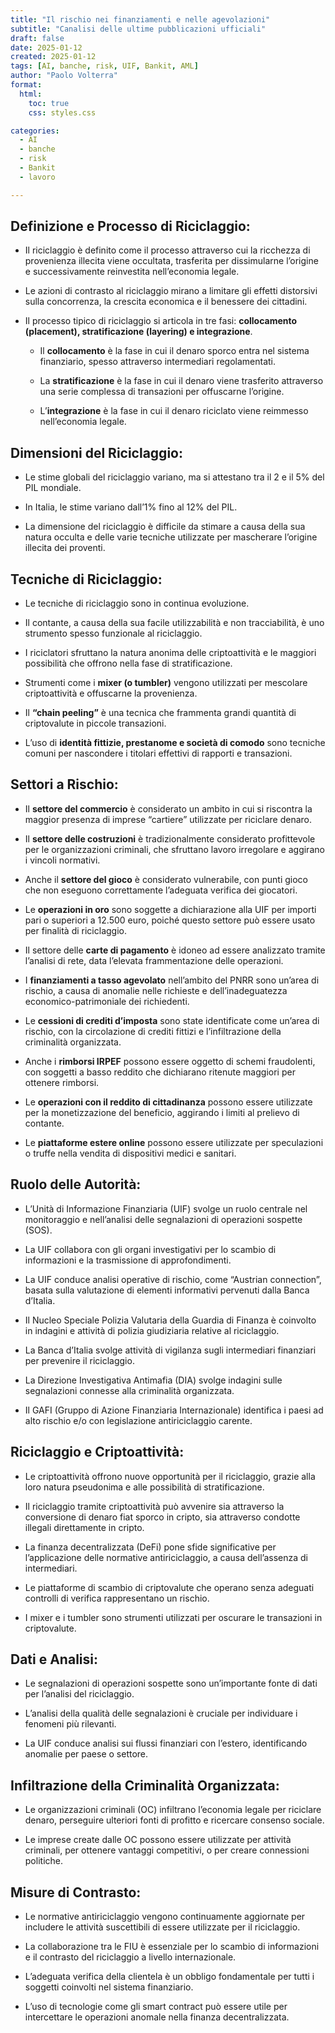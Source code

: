 ```yaml
---
title: "Il rischio nei finanziamenti e nelle agevolazioni"
subtitle: "Canalisi delle ultime pubblicazioni ufficiali"
draft: false
date: 2025-01-12
created: 2025-01-12
tags: [AI, banche, risk, UIF, Bankit, AML]
author: "Paolo Volterra"
format:
  html:
    toc: true
    css: styles.css

categories:
  - AI
  - banche
  - risk
  - Bankit
  - lavoro

---
```


## **Definizione e Processo di Riciclaggio:**

- Il riciclaggio è definito come il processo attraverso cui la ricchezza di provenienza illecita viene occultata, trasferita per dissimularne l’origine e successivamente reinvestita nell'economia legale.
    
- Le azioni di contrasto al riciclaggio mirano a limitare gli effetti distorsivi sulla concorrenza, la crescita economica e il benessere dei cittadini.
    
- Il processo tipico di riciclaggio si articola in tre fasi: **collocamento (placement), stratificazione (layering) e integrazione**.
    
    - Il **collocamento** è la fase in cui il denaro sporco entra nel sistema finanziario, spesso attraverso intermediari regolamentati.
        
    - La **stratificazione** è la fase in cui il denaro viene trasferito attraverso una serie complessa di transazioni per offuscarne l'origine.
        
    - L'**integrazione** è la fase in cui il denaro riciclato viene reimmesso nell'economia legale.
        

## **Dimensioni del Riciclaggio:**

- Le stime globali del riciclaggio variano, ma si attestano tra il 2 e il 5% del PIL mondiale.
    
- In Italia, le stime variano dall'1% fino al 12% del PIL.
    
- La dimensione del riciclaggio è difficile da stimare a causa della sua natura occulta e delle varie tecniche utilizzate per mascherare l’origine illecita dei proventi.
    

## **Tecniche di Riciclaggio:**

- Le tecniche di riciclaggio sono in continua evoluzione.
    
- Il contante, a causa della sua facile utilizzabilità e non tracciabilità, è uno strumento spesso funzionale al riciclaggio.
    
- I riciclatori sfruttano la natura anonima delle criptoattività e le maggiori possibilità che offrono nella fase di stratificazione.
    
- Strumenti come i **mixer (o tumbler)** vengono utilizzati per mescolare criptoattività e offuscarne la provenienza.
    
- Il **"chain peeling"** è una tecnica che frammenta grandi quantità di criptovalute in piccole transazioni.
    
- L'uso di **identità fittizie, prestanome e società di comodo** sono tecniche comuni per nascondere i titolari effettivi di rapporti e transazioni.
    

## **Settori a Rischio:**

- Il **settore del commercio** è considerato un ambito in cui si riscontra la maggior presenza di imprese "cartiere" utilizzate per riciclare denaro.
    
- Il **settore delle costruzioni** è tradizionalmente considerato profittevole per le organizzazioni criminali, che sfruttano lavoro irregolare e aggirano i vincoli normativi.
    
- Anche il **settore del gioco** è considerato vulnerabile, con punti gioco che non eseguono correttamente l'adeguata verifica dei giocatori.
    
- Le **operazioni in oro** sono soggette a dichiarazione alla UIF per importi pari o superiori a 12.500 euro, poiché questo settore può essere usato per finalità di riciclaggio.
    
- Il settore delle **carte di pagamento** è idoneo ad essere analizzato tramite l’analisi di rete, data l'elevata frammentazione delle operazioni.
    
- I **finanziamenti a tasso agevolato** nell'ambito del PNRR sono un'area di rischio, a causa di anomalie nelle richieste e dell'inadeguatezza economico-patrimoniale dei richiedenti.
    
- Le **cessioni di crediti d'imposta** sono state identificate come un'area di rischio, con la circolazione di crediti fittizi e l'infiltrazione della criminalità organizzata.
    
- Anche i **rimborsi IRPEF** possono essere oggetto di schemi fraudolenti, con soggetti a basso reddito che dichiarano ritenute maggiori per ottenere rimborsi.
    
- Le **operazioni con il reddito di cittadinanza** possono essere utilizzate per la monetizzazione del beneficio, aggirando i limiti al prelievo di contante.
    
- Le **piattaforme estere online** possono essere utilizzate per speculazioni o truffe nella vendita di dispositivi medici e sanitari.
    

## **Ruolo delle Autorità:**

- L’Unità di Informazione Finanziaria (UIF) svolge un ruolo centrale nel monitoraggio e nell'analisi delle segnalazioni di operazioni sospette (SOS).
    
- La UIF collabora con gli organi investigativi per lo scambio di informazioni e la trasmissione di approfondimenti.
    
- La UIF conduce analisi operative di rischio, come "Austrian connection", basata sulla valutazione di elementi informativi pervenuti dalla Banca d’Italia.
    
- Il Nucleo Speciale Polizia Valutaria della Guardia di Finanza è coinvolto in indagini e attività di polizia giudiziaria relative al riciclaggio.
    
- La Banca d'Italia svolge attività di vigilanza sugli intermediari finanziari per prevenire il riciclaggio.
    
- La Direzione Investigativa Antimafia (DIA) svolge indagini sulle segnalazioni connesse alla criminalità organizzata.
    
- Il GAFI (Gruppo di Azione Finanziaria Internazionale) identifica i paesi ad alto rischio e/o con legislazione antiriciclaggio carente.
    

## **Riciclaggio e Criptoattività:**

- Le criptoattività offrono nuove opportunità per il riciclaggio, grazie alla loro natura pseudonima e alle possibilità di stratificazione.
    
- Il riciclaggio tramite criptoattività può avvenire sia attraverso la conversione di denaro fiat sporco in cripto, sia attraverso condotte illegali direttamente in cripto.
    
- La finanza decentralizzata (DeFi) pone sfide significative per l'applicazione delle normative antiriciclaggio, a causa dell'assenza di intermediari.
    
- Le piattaforme di scambio di criptovalute che operano senza adeguati controlli di verifica rappresentano un rischio.
    
- I mixer e i tumbler sono strumenti utilizzati per oscurare le transazioni in criptovalute.
    

## **Dati e Analisi:**

- Le segnalazioni di operazioni sospette sono un'importante fonte di dati per l'analisi del riciclaggio.
    
- L'analisi della qualità delle segnalazioni è cruciale per individuare i fenomeni più rilevanti.
    
- La UIF conduce analisi sui flussi finanziari con l'estero, identificando anomalie per paese o settore.
    

## **Infiltrazione della Criminalità Organizzata:**

- Le organizzazioni criminali (OC) infiltrano l'economia legale per riciclare denaro, perseguire ulteriori fonti di profitto e ricercare consenso sociale.
    
- Le imprese create dalle OC possono essere utilizzate per attività criminali, per ottenere vantaggi competitivi, o per creare connessioni politiche.
    

## **Misure di Contrasto:**

- Le normative antiriciclaggio vengono continuamente aggiornate per includere le attività suscettibili di essere utilizzate per il riciclaggio.
    
- La collaborazione tra le FIU è essenziale per lo scambio di informazioni e il contrasto del riciclaggio a livello internazionale.
    
- L'adeguata verifica della clientela è un obbligo fondamentale per tutti i soggetti coinvolti nel sistema finanziario.
    
- L'uso di tecnologie come gli smart contract può essere utile per intercettare le operazioni anomale nella finanza decentralizzata.